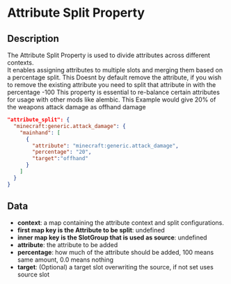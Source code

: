 # Attribute Split Property

## Description

 The Attribute Split Property is used to divide attributes across different contexts.  
It enables assigning attributes to multiple slots and merging them based on a percentage split.This Doesnt by default remove the attribute, if you wish to remove the existing attribute you need to split that attribute inwith the percentage -100This property is essential to re-balance certain attributes for usage with other mods like alembic.This Example would give 20% of the weapons attack damage as offhand damage```json"attribute_split": {  "minecraft:generic.attack_damage": {    "mainhand": [      {        "attribute": "minecraft:generic.attack_damage",        "percentage": "20",        "target":"offhand"      }    ]  }}```

## Data

- **context**:  a map containing the attribute context and split configurations.
- **first map key is the Attribute to be split**: undefined
- **inner map key is the SlotGroup that is used as source**: undefined
- **attribute**: the attribute to be added
- **percentage**: how much of the attribute should be added, 100 means same amount, 0.0 means nothing
- **target**: (Optional) a target slot overwriting the source, if not set uses source slot

